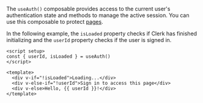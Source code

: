 The `useAuth()` composable provides access to the current user's authentication state and methods to manage the active session. You can use this composable to protect [pages](/docs/references/nuxt/protect-pages).

In the following example, the `isLoaded` property checks if Clerk has finished initializing and the `userId` property checks if the user is signed in.

```vue {{ filename: 'app/pages/protected-page.vue' }}
<script setup>
const { userId, isLoaded } = useAuth()
</script>

<template>
  <div v-if="!isLoaded">Loading...</div>
  <div v-else-if="!userId">Sign in to access this page</div>
  <div v-else>Hello, {{ userId }}!</div>
</template>
```
